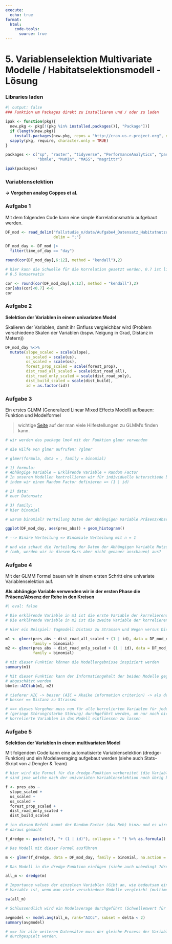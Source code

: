 ```yaml
---
execute:
  echo: true
format:
  html:
    code-tools:
      source: true
---
```


# 5. Variablenselektion Multivariate Modelle / Habitatselektionsmodell - Lösung

### Libraries laden

```r
#| output: false
### Funktion um Packages direkt zu installieren und / oder zu laden

ipak <- function(pkg){
  new.pkg <- pkg[!(pkg %in% installed.packages()[, "Package"])]
  if (length(new.pkg)) 
    install.packages(new.pkg, repos = "http://cran.us.r-project.org", dependencies = TRUE)
  sapply(pkg, require, character.only = TRUE)
}

packages <- c("sp", "raster", "tidyverse", "PerformanceAnalytics", "pastecs", "lme4", 
              "bbmle", "MuMIn", "MASS", "magrittr")

ipak(packages)
```

### Variablenselektion
**-> Vorgehen analog Coppes et al.**

### Aufgabe 1

Mit dem folgenden Code kann eine simple Korrelationsmatrix aufgebaut werden.

```r
DF_mod <- read_delim("fallstudie_n/data/Aufgabe4_Datensatz_Habitatnutzung_Modelle_20221031_moodle.csv", 
                     delim = ";")

DF_mod_day <- DF_mod |>
  filter(time_of_day == "day")

round(cor(DF_mod_day[,6:12], method = "kendall"),2)

# hier kann die Schwelle für die Korrelation gesetzt werden, 0.7 ist liberal / 
# 0.5 konservativ

cor <- round(cor(DF_mod_day[,6:12], method = "kendall"),2) 
cor[abs(cor)<0.7] <-0
cor
```

### Aufgabe 2

**Selektion der Variablen in einem univariaten Model**

Skalieren der Variablen, damit ihr Einfluss vergleichbar wird (Problem verschiedene Skalen der Variablen (bspw. Neigung in Grad, Distanz in Metern))

```r

DF_mod_day %<>%
  mutate(slope_scaled = scale(slope),
         us_scaled = scale(us),
         os_scaled = scale(os),
         forest_prop_scaled = scale(forest_prop),
         dist_road_all_scaled = scale(dist_road_all),
         dist_road_only_scaled = scale(dist_road_only),
         dist_build_scaled = scale(dist_build),
         id = as.factor(id))
```

### Aufgabe 3

Ein erstes GLMM (Generalized Linear Mixed Effects Modell) aufbauen: Funktion und Modelformel

> wichtige [Seite](https://bbolker.github.io/mixedmodels-misc/glmmFAQ.html) auf der man viele Hilfestellungen zu GLMM’s finden kann.

```r

# wir werden das package lme4 mit der Funktion glmer verwenden 

# die Hilfe von glmer aufrufen: ?glmer

# glmer(formula, data = , family = binomial)

# 1) formula: 
# Abhängige Variable ~ Erklärende Variable + Random Factor 
# In unseren Modellen kontrollieren wir für individuelle Unterschiede bei den Rehen 
# indem wir einen Random Factor definieren => (1 | id) 

# 2) data: 
# euer Datensatz

# 3) family: 
# hier binomial

# warum binomial? Verteilung Daten der Abhängigen Variable Präsenz/Absenz 

ggplot(DF_mod_day, aes(pres_abs)) + geom_histogram()

# --> Binäre Verteilung => Binomiale Verteilung mit n = 1 

# und wie schaut die Verteilung der Daten der Abhängigen Variable Nutzungsintensität 
# (nmb, werden wir in diesem Kurs aber nicht genauer anschauen) aus?
```

### Aufgabe 4

Mit der GLMM Formel bauen wir in einem ersten Schritt eine univariate Variablenselektion auf.

**Als abhängige Variable verwenden wir in der ersten Phase die Präsenz/Absenz der Rehe in den Kreisen**

```r
#| eval: false

# Die erklärende Variable in m1 ist die erste Variable der korrelierenden Beziehung
# Die erklärende Variable in m2 ist die zweite Variable der korrelierenden Beziehung

# Hier ein Beispiel: Tagmodell Distanz zu Strassen und Wegen versus Distanz zu Strassen

m1 <- glmer(pres_abs ~ dist_road_all_scaled + (1 | id), data = DF_mod_day, 
            family = binomial)
m2 <- glmer(pres_abs ~ dist_road_only_scaled + (1 | id), data = DF_mod_day, 
            family = binomial)

# mit dieser Funktion können die Modellergebnisse inspiziert werden
summary(m1)

# Mit dieser Funktion kann der Informationgehalt der beiden Modelle gegeneinander 
# abgeschätzt werden
bbmle::AICtab(m1, m2)

# tieferer AIC -> besser (AIC = Akaike information criterion) -> als deltaAIC ausgewiesen
# besser == Distanz zu Strassen

# ==> dieses Vorgehen muss nun für alle korrelierten Variablen für jeden Teildatensatz 
# (geringe Störung/starke Störung) durchgeführt werden, um nur noch nicht (R < 0.7) 
# korrelierte Variablen in das Modell einfliessen zu lassen 
```

### Aufgabe 5

**Selektion der Variablen in einem multivariaten Model**

Mit folgendem Code kann eine automatisierte Variablenselektion (dredge-Funktion) und ein Modelaveraging aufgebaut werden (siehe auch Stats-Skript von J.Dengler & Team)

```r
# hier wird die Formel für die dredge-Funktion vorbereitet (die Variablen V1-V6 
# sind jene welche nach der univariaten Variablenselektion noch übrig bleiben)  

f <- pres_abs ~ 
  slope_scaled +
  us_scaled +
  os_scaled +
  forest_prop_scaled +
  dist_road_only_scaled +
  dist_build_scaled 

# inn diesem Befehl kommt der Random-Factor (das Reh) hinzu und es wird eine Formel 
# daraus gemacht

f_dredge <- paste(c(f, "+ (1 | id)"), collapse = " ") %>% as.formula()

# Das Modell mit dieser Formel ausführen

m <- glmer(f_dredge, data = DF_mod_day, family = binomial, na.action = "na.fail")

# Das Modell in die dredge-Funktion einfügen (siehe auch unbedingt ?dredge)

all_m <- dredge(m)

# Importance values der einzelnen Variablen (Gibt an, wie bedeutsam eine bestimmte 
# Variable ist, wenn man viele verschiedene Modelle vergleicht (multimodel inference))

sw(all_m)

# Schlussendlich wird ein Modelaverage durchgeführt (Schwellenwert für das delta-AIC = 2)

avgmodel <- model.avg(all_m, rank="AICc", subset = delta < 2)
summary(avgmodel)

# ==> für alle weiteren Datensätze muss der gleiche Prozess der Variablenselektion 
# durchgespielt werden. 
```
